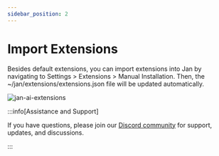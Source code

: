 ```yaml
---
sidebar_position: 2
---
```



# Import Extensions

Besides default extensions, you can import extensions into Jan by navigating to Settings > Extensions > Manual Installation. Then, the ~/jan/extensions/extensions.json file will be updated automatically.

<div class="text--center"> 
    <img src={extensionsURL} width={600} alt="jan-ai-extensions" />
</div>

:::info[Assistance and Support]

If you have questions, please join our [Discord community](https://discord.gg/Dt7MxDyNNZ) for support, updates, and discussions.

:::